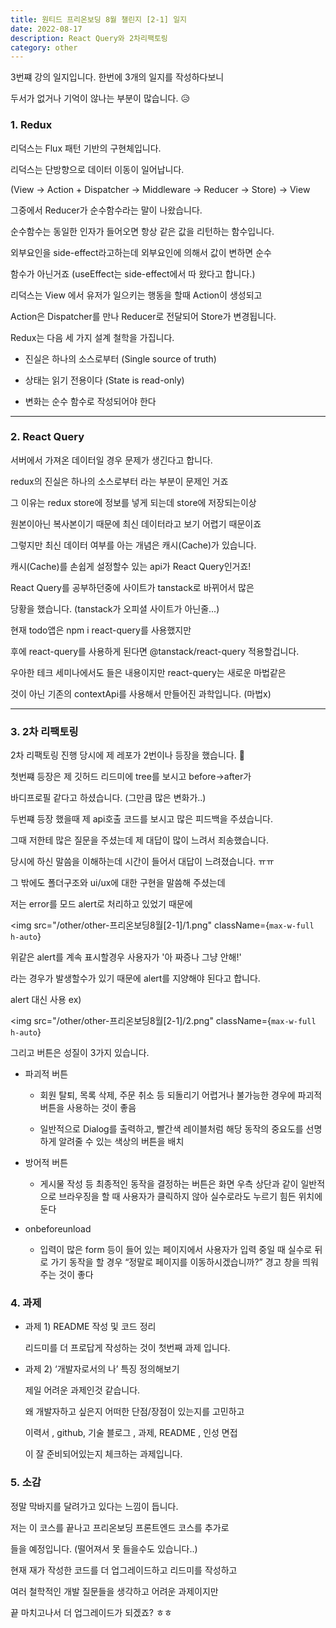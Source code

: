 ---
title: 원티드 프리온보딩 8월 챌린지 [2-1] 일지
date: 2022-08-17
description: React Query와 2차리팩토링
category: other
---

3번쨰 강의 일지입니다. 한번에 3개의 일지를 작성하다보니

두서가 없거나 기억이 않나는 부분이 많습니다. 😥

<h3 className={`dark:text-white`}>1. Redux</h3>

리덕스는 Flux 패턴 기반의 구현체입니다.

리덕스는 단방향으로 데이터 이동이 일어납니다.

(View → Action + Dispatcher → Middleware → Reducer → Store) → View

그중에서 Reducer가 순수함수라는 말이 나왔습니다.

순수함수는 동일한 인자가 들어오면 항상 같은 값을 리턴하는 함수입니다.

외부요인을 side-effect라고하는데 외부요인에 의해서 값이 변하면 순수

함수가 아닌거죠 (useEffect는 side-effect에서 따 왔다고 합니다.)

리덕스는 View 에서 유저가 일으키는 행동을 할때 Action이 생성되고

Action은 Dispatcher를 만나 Reducer로 전달되어 Store가 변경됩니다.

Redux는 다음 세 가지 설계 철학을 가집니다.

- 진실은 하나의 소스로부터 (Single source of truth)

- 상태는 읽기 전용이다 (State is read-only)

- 변화는 순수 함수로 작성되어야 한다

---

<h3 className={`dark:text-white`}>2. React Query</h3>

서버에서 가져온 데이터일 경우 문제가 생긴다고 합니다.

redux의 진실은 하나의 소스로부터 라는 부분이 문제인 거죠

그 이유는 redux store에 정보를 넣게 되는데 store에 저장되는이상

원본이아닌 복사본이기 때문에 최신 데이터라고 보기 어렵기 때문이죠

그렇지만 최신 데이터 여부를 아는 개념은 캐시(Cache)가 있습니다.

캐시(Cache)를 손쉽게 설정할수 있는 api가 React Query인거죠!

React Query를 공부하던중에 사이트가 tanstack로 바뀌어서 많은

당황을 했습니다. (tanstack가 오피셜 사이트가 아닌줄...)

현재 todo앱은 npm i react-query를 사용했지만

후에 react-query를 사용하게 된다면 @tanstack/react-query 적용할겁니다.

우아한 테크 세미나에서도 들은 내용이지만 react-query는 새로운 마법같은

것이 아닌 기존의 contextApi를 사용해서 만들어진 과학입니다. (마법x)

---

<h3 className={`dark:text-white`}>3. 2차 리팩토링</h3>

2차 리팩토링 진행 당시에 제 레포가 2번이나 등장을 했습니다. 🚀

첫번쨰 등장은 제 깃허드 리드미에 tree를 보시고 before->after가

바디프로필 같다고 하셨습니다. (그만큼 많은 변화가..)

두번쨰 등장 했을때 제 api호출 코드를 보시고 많은 피드백을 주셨습니다.

그때 저한테 많은 질문을 주셨는데 제 대답이 많이 느려서 죄송했습니다.

당시에 하신 말씀을 이해하는데 시간이 들어서 대답이 느려졌습니다. ㅠㅠ

그 밖에도 폴더구조와 ui/ux에 대한 구현을 말씀해 주셨는데

저는 error를 모드 alert로 처리하고 있었기 때문에

<img
  src="/other/other-프리온보딩8월[2-1]/1.png"
  className={`max-w-full h-auto`}
></img>

위같은 alert를 계속 표시할경우 사용자가 '아 짜증나 그냥 안해!'

라는 경우가 발생할수가 있기 때문에 alert를 지양해야 된다고 합니다.

alert 대신 사용 ex)

<img
  src="/other/other-프리온보딩8월[2-1]/2.png"
  className={`max-w-full h-auto`}
></img>

그리고 버튼은 성질이 3가지 있습니다.

- 파괴적 버튼

  - 회원 탈퇴, 목록 삭제, 주문 취소 등 되돌리기 어렵거나 불가능한 경우에 파괴적
    버튼을 사용하는 것이 좋음

  - 일반적으로 Dialog를 출력하고, 빨간색 레이블처럼 해당 동작의 중요도를
    선명하게 알려줄 수 있는 색상의 버튼을 배치

- 방어적 버튼

  - 게시물 작성 등 최종적인 동작을 결정하는 버튼은 화면 우측 상단과 같이
    일반적으로 브라우징을 할 때 사용자가 클릭하지 않아 실수로라도 누르기 힘든
    위치에 둔다

- onbeforeunload

  - 입력이 많은 form 등이 들어 있는 페이지에서 사용자가 입력 중일 때 실수로 뒤로
    가기 동작을 할 경우 “정말로 페이지를 이동하시겠습니까?” 경고 창을 띄워주는
    것이 좋다

<h3 className={`dark:text-white`}>4. 과제</h3>

- 과제 1) README 작성 및 코드 정리

  리드미를 더 프로답게 작성하는 것이 첫번째 과제 입니다.

- 과제 2) ‘개발자로서의 나’ 특징 정의해보기

  제일 어려운 과제인것 같습니다.

  왜 개발자하고 싶은지 어떠한 단점/장점이 있는지를 고민하고

  이력서 , github, 기술 블로그 , 과제, README , 인성 면접

  이 잘 준비되어있는지 체크하는 과제입니다.

<h3 className={`dark:text-white`}>5. 소감</h3>

정말 막바지를 달려가고 있다는 느낌이 듭니다.

저는 이 코스를 끝나고 프리온보딩 프론트엔드 코스를 추가로

들을 예정입니다. (떨어져서 못 들을수도 있습니다..)

현재 재가 작성한 코드를 더 업그레이드하고 리드미를 작성하고

여러 철학적인 개발 질문들을 생각하고 어려운 과제이지만

끝 마치고나서 더 업그레이드가 되겠죠? ㅎㅎ
